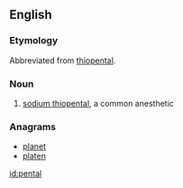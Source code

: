 ==English==

===Etymology===

Abbreviated from [[thiopental]].

===Noun===
{{en-noun|-}}

# {{context|medicine}} [[w:sodium thiopental|sodium thiopental]], a common anesthetic

===Anagrams===
* [[planet#English|planet]]
* [[platen#English|platen]]

[[id:pental]]